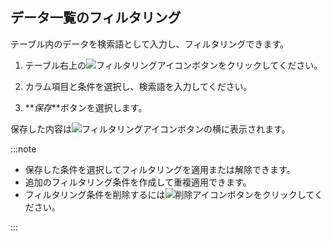 ## データ一覧のフィルタリング

テーブル内のデータを検索語として入力し、フィルタリングできます。

1.  テーブル右上の![フィルタリングアイコン](/img/ico-filter.svg)ボタンをクリックしてください。 

2.  カラム項目と条件を選択し、検索語を入力してください。 

3.  **_保存_**ボタンを選択します。

保存した内容は![フィルタリングアイコン](/img/ico-filter.svg)ボタンの横に表示されます。 

:::note

-   保存した条件を選択してフィルタリングを適用または解除できます。 
-   追加のフィルタリング条件を作成して重複適用できます。 
-   フィルタリング条件を削除するには![削除アイコン](/img/ico-remove-white.svg)ボタンをクリックしてください。

:::
